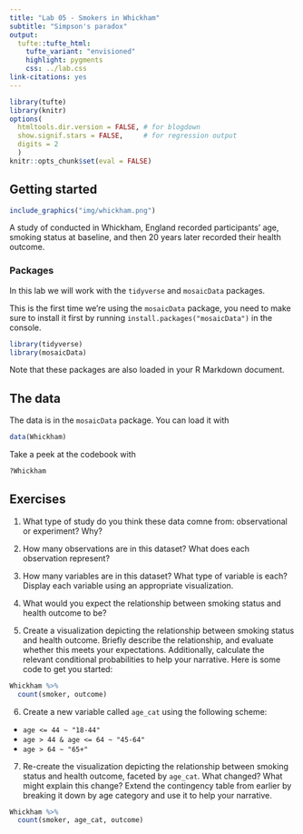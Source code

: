 ```yaml
---
title: "Lab 05 - Smokers in Whickham"
subtitle: "Simpson's paradox"
output: 
  tufte::tufte_html:
    tufte_variant: "envisioned"
    highlight: pygments
    css: ../lab.css
link-citations: yes
---
```


```r
library(tufte)
library(knitr)
options(
  htmltools.dir.version = FALSE, # for blogdown
  show.signif.stars = FALSE,     # for regression output
  digits = 2
  )
knitr::opts_chunk$set(eval = FALSE)
```

## Getting started

```r
include_graphics("img/whickham.png")
```

A study of conducted in Whickham, England recorded participants' age, smoking status at baseline, and then 20 years later recorded their health outcome.

### Packages

In this lab we will work with the `tidyverse` and `mosaicData` packages.

This is the first time we're using the `mosaicData` package, you need to make 
sure to install it first by running `install.packages("mosaicData")` in the 
console.

```r
library(tidyverse) 
library(mosaicData) 
```

Note that these packages are also loaded in your R Markdown document.

## The data

The data is in the `mosaicData` package. You can load it with

```r
data(Whickham)
```

Take a peek at the codebook with

```r
?Whickham
```

## Exercises

1. What type of study do you think these data comne from: observational 
   or experiment? Why?

2. How many observations are in this dataset? What does each observation 
   represent?

3. How many variables are in this dataset? What type of variable is each? 
   Display each variable using an appropriate visualization.

4. What would you expect the relationship between smoking status and 
   health outcome to be?

5. Create a visualization depicting the relationship between smoking status 
   and health outcome. Briefly describe the relationship, and evaluate whether 
   this meets your expectations. Additionally, calculate the relevant
   conditional probabilities to help your narrative. Here is some code to 
   get you started:

```r
Whickham %>%
  count(smoker, outcome)
```

6. Create a new variable called `age_cat` using the following scheme:

- `age <= 44 ~ "18-44"`
- `age > 44 & age <= 64 ~ "45-64"`
- `age > 64 ~ "65+"`

7. Re-create the visualization depicting the relationship between smoking 
status and health outcome, faceted by `age_cat`. What changed? What might 
explain this change? Extend the contingency table from earlier by 
breaking it down by age category and use it to help your narrative.

```r
Whickham %>%
  count(smoker, age_cat, outcome)
```
